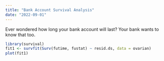 ```yaml
---
title: "Bank Account Survival Analysis"
date: "2022-09-01"
---
```


Ever wondered how long your bank account will last? Your bank wants to know that too.

```r
library(survival)
fit1 <- survfit(Surv(futime, fustat) ~ resid.ds, data = ovarian)
plot(fit1)
```
